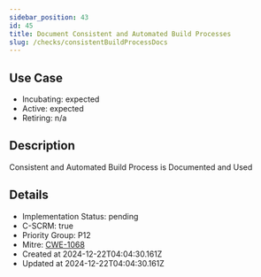 ```yaml
---
sidebar_position: 43
id: 45
title: Document Consistent and Automated Build Processes
slug: /checks/consistentBuildProcessDocs
---
```


## Use Case
<!-- LEVELS:START -->
- Incubating: expected
- Active: expected
- Retiring: n/a
<!-- LEVELS:END -->

<!-- DESCRIPTION:START -->
## Description
Consistent and Automated Build Process is Documented and Used
<!-- DESCRIPTION:END -->

<!-- DETAILS:START -->
## Details
- Implementation Status: pending
- C-SCRM: true
- Priority Group: P12
- Mitre: [CWE-1068](https://cwe.mitre.org/data/definitions/1068.html)
- Created at 2024-12-22T04:04:30.161Z
- Updated at 2024-12-22T04:04:30.161Z
<!-- DETAILS:END -->
